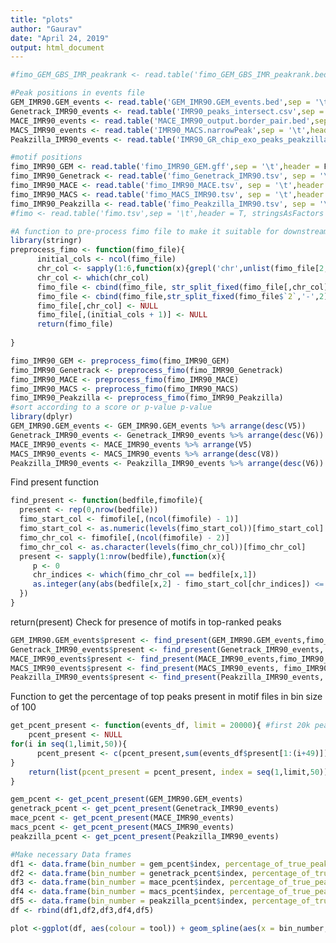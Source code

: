 ```yaml
---
title: "plots"
author: "Gaurav"
date: "April 24, 2019"
output: html_document
---
```


```r
#fimo_GEM_GBS_IMR_peakrank <- read.table('fimo_GEM_GBS_IMR_peakrank.bed',sep = '\t',header = F, stringsAsFactors = F)

#Peak positions in events file
GEM_IMR90.GEM_events <- read.table('GEM_IMR90.GEM_events.bed',sep = '\t',header = F, stringsAsFactors = F, skip = 1)
Genetrack_IMR90_events <- read.table('IMR90_peaks_intersect.csv',sep = '\t',header = F, stringsAsFactors = F, skip = 1)
MACE_IMR90_events <- read.table('MACE_IMR90_output.border_pair.bed',sep = '\t',header = F, stringsAsFactors = F, skip = 1)
MACS_IMR90_events <- read.table('IMR90_MACS.narrowPeak',sep = '\t',header = F, stringsAsFactors = F, skip = 1)
Peakzilla_IMR90_events <- read.table('IMR90_GR_chip_exo_peaks_peakzilla.tsv',sep = '\t',header = F, stringsAsFactors = F, skip = 1)

#motif positions
fimo_IMR90_GEM <- read.table('fimo_IMR90_GEM.gff',sep = '\t',header = F, stringsAsFactors = F)
fimo_IMR90_Genetrack <- read.table('fimo_Genetrack_IMR90.tsv', sep = '\t',header = T, stringsAsFactors = F)
fimo_IMR90_MACE <- read.table('fimo_IMR90_MACE.tsv', sep = '\t',header = T, stringsAsFactors = F)
fimo_IMR90_MACS <- read.table('fimo_MACS_IMR90.tsv', sep = '\t',header = T, stringsAsFactors = F)
fimo_IMR90_Peakzilla <- read.table('fimo_Peakzilla_IMR90.tsv', sep = '\t',header = T, stringsAsFactors = F)
#fimo <- read.table('fimo.tsv',sep = '\t',header = T, stringsAsFactors = F)
```

```r
#A function to pre-process fimo file to make it suitable for downstream analysis
library(stringr)
preprocess_fimo <- function(fimo_file){
      initial_cols <- ncol(fimo_file)
      chr_col <- sapply(1:6,function(x){grepl('chr',unlist(fimo_file[2,])[[x]])})
      chr_col <- which(chr_col)
      fimo_file <- cbind(fimo_file, str_split_fixed(fimo_file[,chr_col], ":", 2))
      fimo_file <- cbind(fimo_file,str_split_fixed(fimo_file$`2`,'-',2))
      fimo_file[,chr_col] <- NULL
      fimo_file[,(initial_cols + 1)] <- NULL
      return(fimo_file)
      
}
```

```r
fimo_IMR90_GEM <- preprocess_fimo(fimo_IMR90_GEM)
fimo_IMR90_Genetrack <- preprocess_fimo(fimo_IMR90_Genetrack)
fimo_IMR90_MACE <- preprocess_fimo(fimo_IMR90_MACE)
fimo_IMR90_MACS <- preprocess_fimo(fimo_IMR90_MACS)
fimo_IMR90_Peakzilla <- preprocess_fimo(fimo_IMR90_Peakzilla)
#sort according to a score or p-value p-value 
library(dplyr)
GEM_IMR90.GEM_events <- GEM_IMR90.GEM_events %>% arrange(desc(V5))
Genetrack_IMR90_events <- Genetrack_IMR90_events %>% arrange(desc(V6))
MACE_IMR90_events <- MACE_IMR90_events %>% arrange(V5)
MACS_IMR90_events <- MACS_IMR90_events %>% arrange(desc(V8))
Peakzilla_IMR90_events <- Peakzilla_IMR90_events %>% arrange(desc(V6))

```
Find present function
```r
find_present <- function(bedfile,fimofile){
  present <- rep(0,nrow(bedfile))
  fimo_start_col <- fimofile[,(ncol(fimofile) - 1)]
  fimo_start_col <- as.numeric(levels(fimo_start_col))[fimo_start_col]
  fimo_chr_col <- fimofile[,(ncol(fimofile) - 2)]
  fimo_chr_col <- as.character(levels(fimo_chr_col))[fimo_chr_col]
  present <- sapply(1:nrow(bedfile),function(x){
     p <- 0
     chr_indices <- which(fimo_chr_col == bedfile[x,1])
     as.integer(any(abs(bedfile[x,2] - fimo_start_col[chr_indices]) <= 50))
  })
}
```
  return(present)
Check for presence of motifs in top-ranked peaks
```r
GEM_IMR90.GEM_events$present <- find_present(GEM_IMR90.GEM_events,fimo_IMR90_GEM)
Genetrack_IMR90_events$present <- find_present(Genetrack_IMR90_events, fimo_IMR90_Genetrack)
MACE_IMR90_events$present <- find_present(MACE_IMR90_events,fimo_IMR90_MACE)
MACS_IMR90_events$present <- find_present(MACS_IMR90_events, fimo_IMR90_MACS)
Peakzilla_IMR90_events$present <- find_present(Peakzilla_IMR90_events, fimo_IMR90_Peakzilla)

```
Function to get the percentage of top peaks present in motif files in bin size of 100
```r
get_pcent_present <- function(events_df, limit = 20000){ #first 20k peaks
    pcent_present <- NULL
for(i in seq(1,limit,50)){
      pcent_present <- c(pcent_present,sum(events_df$present[1:(i+49)])/(i+49))
} 
    return(list(pcent_present = pcent_present, index = seq(1,limit,50)))
}
```

```r
gem_pcent <- get_pcent_present(GEM_IMR90.GEM_events)
genetrack_pcent <- get_pcent_present(Genetrack_IMR90_events)
mace_pcent <- get_pcent_present(MACE_IMR90_events)
macs_pcent <- get_pcent_present(MACS_IMR90_events)
peakzilla_pcent <- get_pcent_present(Peakzilla_IMR90_events)
```

```r
#Make necessary Data frames
df1 <- data.frame(bin_number = gem_pcent$index, percentage_of_true_peaks = gem_pcent$pcent_present, tool = "GEM")
df2 <- data.frame(bin_number = genetrack_pcent$index, percentage_of_true_peaks = genetrack_pcent$pcent_present, tool = "Genetrack")
df3 <- data.frame(bin_number = mace_pcent$index, percentage_of_true_peaks = mace_pcent$pcent_present, tool = "MACE")
df4 <- data.frame(bin_number = macs_pcent$index, percentage_of_true_peaks = macs_pcent$pcent_present, tool = "MACS")
df5 <- data.frame(bin_number = peakzilla_pcent$index, percentage_of_true_peaks = peakzilla_pcent$pcent_present, tool = "Peakzilla")
df <- rbind(df1,df2,df3,df4,df5)
```

```r
plot <-ggplot(df, aes(colour = tool)) + geom_spline(aes(x = bin_number, y= percentage_of_true_peaks)) +labs(x = "Peak Rank", y = "Fration of MA0113.2 motif in IMR90 data", color = "Tool", title = "Peak rank accuracy for IMR90 data", tag = "A") + theme_bw() + theme(plot.title = element_text(hjust = 0.5)) #+ 
```

